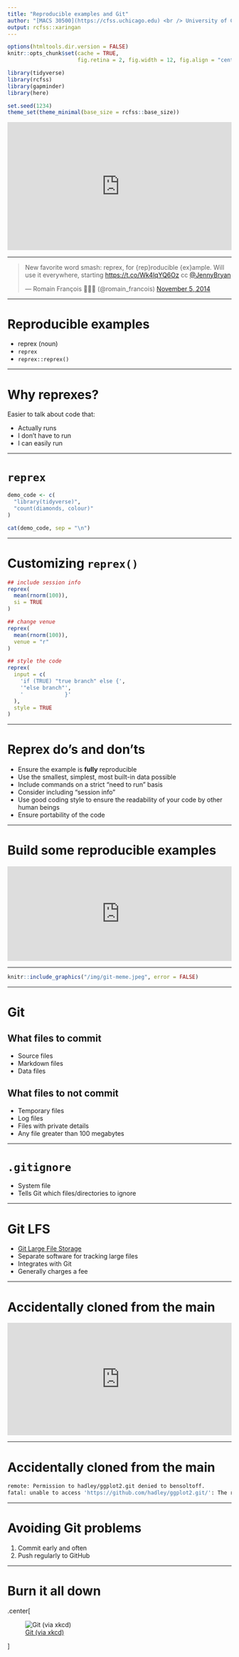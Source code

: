 ```yaml
---
title: "Reproducible examples and Git"
author: "[MACS 30500](https://cfss.uchicago.edu) <br /> University of Chicago"
output: rcfss::xaringan
---
```


```r
options(htmltools.dir.version = FALSE)
knitr::opts_chunk$set(cache = TRUE,
                      fig.retina = 2, fig.width = 12, fig.align = "center")

library(tidyverse)
library(rcfss)
library(gapminder)
library(here)

set.seed(1234)
theme_set(theme_minimal(base_size = rcfss::base_size))
```

<div style="width:100%;height:0;padding-bottom:57%;position:relative;"><iframe src="https://giphy.com/embed/uRb2p09vY8lEs" width="100%" height="100%" style="position:absolute" frameBorder="0" class="giphy-embed" allowFullScreen></iframe></div>

---

<blockquote class="twitter-tweet"><p lang="en" dir="ltr">New favorite word smash: reprex, for {rep}roducible {ex}ample. Will use it everywhere, starting <a href="https://t.co/Wk4lqYQ6Oz">https://t.co/Wk4lqYQ6Oz</a> cc <a href="https://twitter.com/JennyBryan?ref_src=twsrc%5Etfw">@JennyBryan</a></p>&mdash; Romain François 👨‍👧‍👧 (@romain_francois) <a href="https://twitter.com/romain_francois/status/530011023743655936?ref_src=twsrc%5Etfw">November 5, 2014</a></blockquote> <script async src="https://platform.twitter.com/widgets.js" charset="utf-8"></script>

---

# Reproducible examples

* reprex (noun)
* `reprex`
* `reprex::reprex()`

---

# Why reprexes?

Easier to talk about code that:

* Actually runs
* I don't have to run
* I can easily run

---

# `reprex`

```r
demo_code <- c(
  "library(tidyverse)",
  "count(diamonds, colour)"
)
```

```r
cat(demo_code, sep = "\n")
```

---

# Customizing `reprex()`

```r
## include session info
reprex(
  mean(rnorm(100)),
  si = TRUE
)

## change venue
reprex(
  mean(rnorm(100)),
  venue = "r"
)

## style the code
reprex(
  input = c(
    'if (TRUE) "true branch" else {',
    '"else branch"',
    '             }'
  ),
  style = TRUE
)
```

---

# Reprex do's and don'ts

* Ensure the example is **fully** reproducible
* Use the smallest, simplest, most built-in data possible
* Include commands on a strict "need to run" basis
* Consider including "session info"
* Use good coding style to ensure the readability of your code by other human beings
* Ensure portability of the code

---

# Build some reproducible examples

<div style="width:100%;height:0;padding-bottom:42%;position:relative;"><iframe src="https://giphy.com/embed/rDIbIO2O7UStO" width="100%" height="100%" style="position:absolute" frameBorder="0" class="giphy-embed" allowFullScreen></iframe></div>

---

```r
knitr::include_graphics("/img/git-meme.jpeg", error = FALSE)
```

---

# Git

## What files to commit

* Source files
* Markdown files
* Data files

## What files to not commit

* Temporary files
* Log files
* Files with private details
* Any file greater than 100 megabytes

---

# `.gitignore`

* System file
* Tells Git which files/directories to ignore

---

# Git LFS

* [Git Large File Storage](https://git-lfs.github.com/)
* Separate software for tracking large files
* Integrates with Git
* Generally charges a fee

---

# Accidentally cloned from the main

<div style="width:100%;height:0;padding-bottom:50%;position:relative;"><iframe src="https://giphy.com/embed/3oxHQKW9lw6rK9kYtq" width="100%" height="100%" style="position:absolute" frameBorder="0" class="giphy-embed" allowFullScreen></iframe></div>

---

# Accidentally cloned from the main

```bash
remote: Permission to hadley/ggplot2.git denied to bensoltoff.
fatal: unable to access 'https://github.com/hadley/ggplot2.git/': The requested URL returned error: 403
```

---

# Avoiding Git problems

1. Commit early and often
1. Push regularly to GitHub

---

# Burn it all down

.center[

![[Git (via xkcd)](https://xkcd.com/1597/)](https://imgs.xkcd.com/comics/git.png)

]
